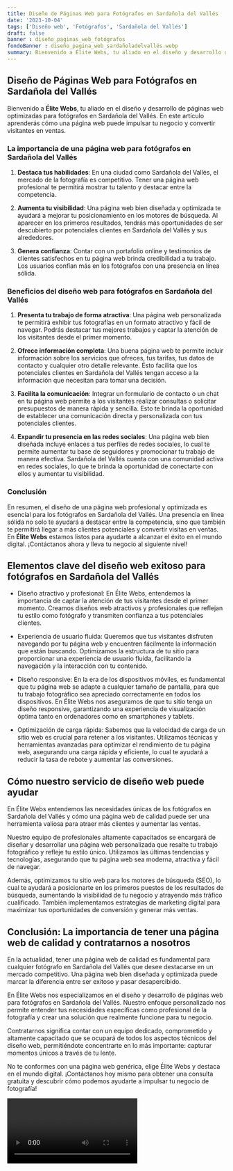 ```yaml
---
title: Diseño de Páginas Web para Fotógrafos en Sardañola del Vallés
date: '2023-10-04'
tags: ['Diseño web', 'Fotógrafos', 'Sardañola del Vallés']
draft: false
banner : diseño_paginas_web_fotógrafos
fondoBanner : diseño_pagina_web_sardañoladelvallés.webp
summary: Bienvenido a Élite Webs, tu aliado en el diseño y desarrollo de páginas web optimizadas para fotógrafos en Sardañola del Vallés. En este artículo aprenderás cómo una página web puede impulsar tu negocio y convertir visitantes en ventas.
---
```


## Diseño de Páginas Web para Fotógrafos en Sardañola del Vallés

Bienvenido a **Élite Webs**, tu aliado en el diseño y desarrollo de páginas web optimizadas para fotógrafos en Sardañola del Vallés. En este artículo aprenderás cómo una página web puede impulsar tu negocio y convertir visitantes en ventas.

### La importancia de una página web para fotógrafos en Sardañola del Vallés

1. **Destaca tus habilidades**: En una ciudad como Sardañola del Vallés, el mercado de la fotografía es competitivo. Tener una página web profesional te permitirá mostrar tu talento y destacar entre la competencia.

2. **Aumenta tu visibilidad**: Una página web bien diseñada y optimizada te ayudará a mejorar tu posicionamiento en los motores de búsqueda. Al aparecer en los primeros resultados, tendrás más oportunidades de ser descubierto por potenciales clientes en Sardañola del Vallés y sus alrededores.

3. **Genera confianza**: Contar con un portafolio online y testimonios de clientes satisfechos en tu página web brinda credibilidad a tu trabajo. Los usuarios confían más en los fotógrafos con una presencia en línea sólida.

### Beneficios del diseño web para fotógrafos en Sardañola del Vallés

1. **Presenta tu trabajo de forma atractiva**: Una página web personalizada te permitirá exhibir tus fotografías en un formato atractivo y fácil de navegar. Podrás destacar tus mejores trabajos y captar la atención de los visitantes desde el primer momento.

2. **Ofrece información completa**: Una buena página web te permite incluir información sobre los servicios que ofreces, tus tarifas, tus datos de contacto y cualquier otro detalle relevante. Esto facilita que los potenciales clientes en Sardañola del Vallés tengan acceso a la información que necesitan para tomar una decisión.

3. **Facilita la comunicación**: Integrar un formulario de contacto o un chat en tu página web permite a los visitantes realizar consultas o solicitar presupuestos de manera rápida y sencilla. Esto te brinda la oportunidad de establecer una comunicación directa y personalizada con tus potenciales clientes.

4. **Expandir tu presencia en las redes sociales**: Una página web bien diseñada incluye enlaces a tus perfiles de redes sociales, lo cual te permite aumentar tu base de seguidores y promocionar tu trabajo de manera efectiva. Sardañola del Vallés cuenta con una comunidad activa en redes sociales, lo que te brinda la oportunidad de conectarte con ellos y aumentar tu visibilidad.

### Conclusión

En resumen, el diseño de una página web profesional y optimizada es esencial para los fotógrafos en Sardañola del Vallés. Una presencia en línea sólida no solo te ayudará a destacar entre la competencia, sino que también te permitirá llegar a más clientes potenciales y convertir visitas en ventas. En **Élite Webs** estamos listos para ayudarte a alcanzar el éxito en el mundo digital. ¡Contáctanos ahora y lleva tu negocio al siguiente nivel!

<GifSeo />

<Cta />

## Elementos clave del diseño web exitoso para fotógrafos en Sardañola del Vallés

- Diseño atractivo y profesional: En Élite Webs, entendemos la importancia de captar la atención de tus visitantes desde el primer momento. Creamos diseños web atractivos y profesionales que reflejan tu estilo como fotógrafo y transmiten confianza a tus potenciales clientes.

- Experiencia de usuario fluida: Queremos que tus visitantes disfruten navegando por tu página web y encuentren fácilmente la información que están buscando. Optimizamos la estructura de tu sitio para proporcionar una experiencia de usuario fluida, facilitando la navegación y la interacción con tu contenido.

- Diseño responsive: En la era de los dispositivos móviles, es fundamental que tu página web se adapte a cualquier tamaño de pantalla, para que tu trabajo fotográfico sea apreciado correctamente en todos los dispositivos. En Élite Webs nos aseguramos de que tu sitio tenga un diseño responsive, garantizando una experiencia de visualización óptima tanto en ordenadores como en smartphones y tablets.

- Optimización de carga rápida: Sabemos que la velocidad de carga de un sitio web es crucial para retener a los visitantes. Utilizamos técnicas y herramientas avanzadas para optimizar el rendimiento de tu página web, asegurando una carga rápida y eficiente, lo cual te ayudará a reducir la tasa de rebote y aumentar las conversiones.

## Cómo nuestro servicio de diseño web puede ayudar

En Élite Webs entendemos las necesidades únicas de los fotógrafos en Sardañola del Vallés y cómo una página web de calidad puede ser una herramienta valiosa para atraer más clientes y aumentar las ventas. 

Nuestro equipo de profesionales altamente capacitados se encargará de diseñar y desarrollar una página web personalizada que resalte tu trabajo fotográfico y refleje tu estilo único. Utilizamos las últimas tendencias y tecnologías, asegurando que tu página web sea moderna, atractiva y fácil de navegar.

Además, optimizamos tu sitio web para los motores de búsqueda (SEO), lo cual te ayudará a posicionarte en los primeros puestos de los resultados de búsqueda, aumentando la visibilidad de tu negocio y atrayendo más tráfico cualificado. También implementamos estrategias de marketing digital para maximizar tus oportunidades de conversión y generar más ventas.

## Conclusión: La importancia de tener una página web de calidad y contratarnos a nosotros

En la actualidad, tener una página web de calidad es fundamental para cualquier fotógrafo en Sardañola del Vallés que desee destacarse en un mercado competitivo. Una página web bien diseñada y optimizada puede marcar la diferencia entre ser exitoso y pasar desapercibido.

En Élite Webs nos especializamos en el diseño y desarrollo de páginas web para fotógrafos en Sardañola del Vallés. Nuestro enfoque personalizado nos permite entender tus necesidades específicas como profesional de la fotografía y crear una solución que realmente funcione para tu negocio.

Contratarnos significa contar con un equipo dedicado, comprometido y altamente capacitado que se ocupará de todos los aspectos técnicos del diseño web, permitiéndote concentrarte en lo más importante: capturar momentos únicos a través de tu lente.

No te conformes con una página web genérica, elige Élite Webs y destaca en el mundo digital. ¡Contáctanos hoy mismo para obtener una consulta gratuita y descubrir cómo podemos ayudarte a impulsar tu negocio de fotografía!

<Video />

<CtaBot job='Fotógrafos' city='Sardañola del Vallés'/>

<Gmaps query='Sardañola del Vallés+españa+maps' />